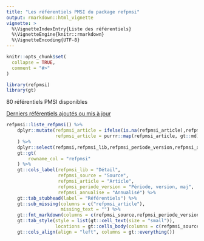 ```yaml
---
title: "Les référentiels PMSI du package refpmsi"
output: rmarkdown::html_vignette
vignette: >
  %\VignetteIndexEntry{Liste des référentiels}
  %\VignetteEngine{knitr::rmarkdown}
  %\VignetteEncoding{UTF-8}
---
```


```r
knitr::opts_chunk$set(
  collapse = TRUE,
  comment = "#>"
)
```

```r
library(refpmsi)
library(gt)
```

80 référentiels PMSI disponibles  
  
[Derniers référentiels ajoutés ou mis à jour](https://denisgustin.github.io/refpmsi/articles/news.html)  


```r

refpmsi::liste_refpmsi() %>%
    dplyr::mutate(refpmsi_article = ifelse(is.na(refpmsi_article),refpmsi_article,glue::glue("[{refpmsi_article}]({refpmsi_article_lien})")),
                  refpmsi_article = purrr::map(refpmsi_article, gt::md)
    ) %>% 
    dplyr::select(refpmsi,refpmsi_lib,refpmsi_periode_version,refpmsi_annualise,refpmsi_source,refpmsi_article) %>% 
    gt::gt(
        rowname_col = "refpmsi"
    ) %>% 
    gt::cols_label(refpmsi_lib = "Détail",
                   refpmsi_source = "Source",
                   refpmsi_article = "Article",
                   refpmsi_periode_version = "Période, version, maj",
                   refpmsi_annualise = "Annualisé") %>% 
    gt::tab_stubhead(label = "Référentiels") %>% 
    gt::sub_missing(columns = c("refpmsi_article"),
                    missing_text = "") %>% 
    gt::fmt_markdown(columns = c(refpmsi_source,refpmsi_periode_version)) %>% 
    gt::tab_style(style = list(gt::cell_text(size = "small")),
                  locations = gt::cells_body(columns = c(refpmsi_source,refpmsi_article))) %>% 
    gt::cols_align(align = "left", columns = gt::everything())
```


